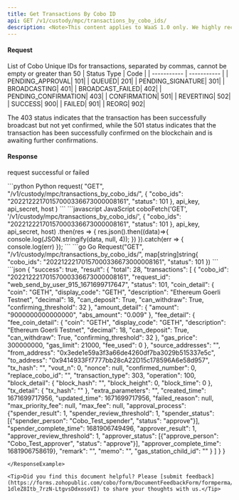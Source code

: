 ```yaml
---
title: Get Transactions By Cobo ID
api: GET /v1/custody/mpc/transactions_by_cobo_ids/ 
description: <Note>This content applies to WaaS 1.0 only. We highly recommend that you upgrade to [WaaS 2.0](/v2/guides/overview/introduction).</Note> This endpoint returns a list of transaction requests based on the provided cobo_ids and status. The cobo_ids parameter is a comma-separated list of cobo ids. The status parameter is an optional integer representing the status of the transaction request. The response is a JSON object containing an array of transaction request objects.
---
```

#### Request
<ParamField query="cobo_ids" type="String" required>List of Cobo Unique IDs for transactions, separated by commas, cannot be empty or greater than 50</ParamField>
<ParamField query="status" type="Int" >
| Status Type | Code |
| ----------- | ----------- |
| PENDING_APPROVAL| 101|
| QUEUED| 201|
| PENDING_SIGNATURE| 301|
| BROADCASTING| 401|
| BROADCAST_FAILED| 402|
| PENDING_CONFIRMATION| 403|
| CONFIRMATION| 501|
| REVERTING| 502|
| SUCCESS| 900|
| FAILED| 901|
| REORG| 902|

<Tip>The 403 status indicates that the transaction has been successfully broadcast but not yet confirmed, while the 501 status indicates that the transaction has been successfully confirmed on the blockchain and is awaiting further confirmations.</Tip>
</ParamField>

#### Response
<ResponseField name="success" type="bool">request successful or failed</ResponseField>
   <ResponseField name="result" type="object">
      <Expandable title="object">
           <Snippet file="mpc_transaction_snippet.mdx"/>
      </Expandable>
</ResponseField>


<RequestExample>
```python Python
request(
    "GET",
    "/v1/custody/mpc/transactions_by_cobo_ids/",
    {
        "cobo_ids": "20221222170157000336673000008161",
        "status": 101
    },
    api_key, api_secret, host
)
```
```javascript JavaScript
coboFetch('GET', '/v1/custody/mpc/transactions_by_cobo_ids/', {
    "cobo_ids": "20221222170157000336673000008161",
    "status": 101
}, api_key, api_secret, host)
    .then(res => {
        res.json().then((data)=>{
            console.log(JSON.stringify(data, null, 4));
        })
    }).catch(err => {
        console.log(err)
    });
```
```go Go
Request("GET", "/v1/custody/mpc/transactions_by_cobo_ids/", map[string]string{
    "cobo_ids": "20221222170157000336673000008161",
    "status": 101
})
```
</RequestExample>

<ResponseExample>
```json
{
  "success": true,
  "result": {
    "total": 28,
    "transactions": [
      {
        "cobo_id": "20221222170157000336673000008161",
        "request_id": "web_send_by_user_915_1671699717647",
        "status": 101,
        "coin_detail": {
          "coin": "GETH",
          "display_code": "GETH",
          "description": "Ethereum Goerli Testnet",
          "decimal": 18,
          "can_deposit": True,
          "can_withdraw": True,
          "confirming_threshold": 32
        },
        "amount_detail": {
          "amount": "9000000000000000",
          "abs_amount": "0.009"
        },
        "fee_detail": {
          "fee_coin_detail": {
            "coin": "GETH",
            "display_code": "GETH",
            "description": "Ethereum Goerli Testnet",
            "decimal": 18,
            "can_deposit": True,
            "can_withdraw": True,
            "confirming_threshold": 32
          },
          "gas_price": 300000000,
          "gas_limit": 21000,
          "fee_used": 0
        },
        "source_addresses": "",
        "from_address": "0x3ede1e59a3f3a66de4260df7ba3029b515337e5c",
        "to_address": "0x9414933Ff7777bb28cA22D15c178596A6e58d957",
        "tx_hash": "",
        "vout_n": 0,
        "nonce": null,
        "confirmed_number": 0,
        "replace_cobo_id": "",
        "transaction_type": 303,
        "operation": 100,
        "block_detail": {
          "block_hash": "",
          "block_height": 0,
          "block_time": 0
        },
        "tx_detail": {
          "tx_hash": ""
        },
        "extra_parameters": "",
        "created_time": 1671699717956,
        "updated_time": 1671699717956,
        "failed_reason": null,
        "max_priority_fee": null,
        "max_fee": null,
        "approval_process": {"spender_result": 1, "spender_review_threshold": 1, "spender_status": [{"spender_person": "Cobo_Test_spender", "status": "approve"}], "spender_complete_time": 1681906749496, "approver_result": 1, "approver_review_threshold": 1, "approver_status": [{"approve_person": "Cobo_Test_approver", "status": "approve"}], "approver_complete_time": 1681906758619},
        "remark": "",
        "memo": "",
        "gas_station_child_id": ""
      }
    ]
  }
}

```
</ResponseExample>

<Tip>Did you find this document helpful? Please [submit feedback](https://forms.zohopublic.com/cobo/form/DocumentFeedbackForm/formperma/QvLOhxJv1_JMsJ-1dleZ8Itb_7rzN-LtgvsDdxosoVI) to share your thoughts with us.</Tip>